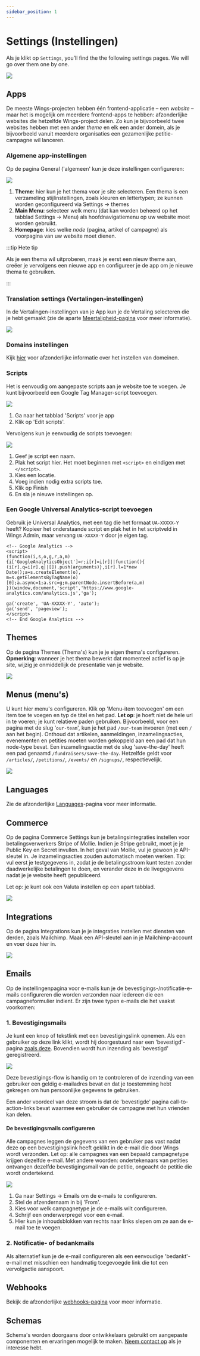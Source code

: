 ```yaml
---
sidebar_position: 1
---
```


# Settings (Instellingen)

Als je klikt op `Settings`, you’ll find the the following settings pages. We will go over them one by one.

![](https://screens.wings.dev/CleanShot-2020-09-07-at-13.34.00-1599478452.png)

## Apps

De meeste Wings-projecten hebben één frontend-applicatie – een _website_ – maar het is mogelijk om meerdere frontend-apps te hebben: afzonderlijke websites die hetzelfde Wings-project delen. Zo kun je bijvoorbeeld twee websites hebben met een ander _theme_ en elk een ander domein, als je bijvoorbeeld vanuit meerdere organisaties een gezamenlijke petitie-campagne wil lanceren.

### Algemene app-instellingen

Op de pagina General ('algemeen' kun je deze instellingen configureren:

![](https://screens.wings.dev/CleanShot-2020-12-02-at-11.49.47-1606906227.png)

1. **Theme**: hier kun je het thema voor je site selecteren. Een thema is een verzameling stijlinstellingen, zoals kleuren en lettertypen; ze kunnen worden geconfigureerd via Settings -> themes
2. **Main Menu**: selecteer welk menu (dat kan worden beheerd op het tabblad Settings -> Menu) als hoofdnavigatiemenu op uw website moet worden gebruikt.
3. **Homepage**: kies welke _node_ (pagina, artikel of campagne) als voorpagina van uw website moet dienen.

:::tip Hete tip

Als je een thema wil uitproberen, maak je eerst een nieuw theme aan, creëer je vervolgens een nieuwe app en configureer je de app om je nieuwe thema te gebruiken.

:::

### Translation settings (Vertalingen-instellingen)

In de Vertalingen-instellingen van je App kun je de Vertaling selecteren die je hebt gemaakt (zie de aparte [Meertaligheid-pagina](/nl/docs/setting-up/use-multiple-languages) voor meer informatie).

![](https://screens.wings.dev/CleanShot-2020-12-02-at-11.48.21-1606906138.png)

### Domains instellingen

Kijk [hier](custom-domains) voor afzonderlijke informatie over het instellen van domeinen.

### Scripts

Het is eenvoudig om aangepaste scripts aan je website toe te voegen. Je kunt bijvoorbeeld een Google Tag Manager-script toevoegen.

![](https://screens.wings.dev/CleanShot-2020-12-02-at-11.52.51-1606906389.png)

1. Ga naar het tabblad 'Scripts' voor je app
2. Klik op 'Edit scripts'.

Vervolgens kun je eenvoudig de scripts toevoegen:

![](https://screens.wings.dev/CleanShot-2020-12-02-at-11.54.25-1606906541.png)

1. Geef je script een naam.
2. Plak het script hier. Het moet beginnen met `<script>` en eindigen met `</script>`.
3. Kies een locatie.
4. Voeg indien nodig extra scripts toe.
5. Klik op Finish
6. En sla je nieuwe instellingen op.

### Een Google Universal Analytics-script toevoegen

Gebruik je Universal Analytics, met een tag die het formaat `UA-XXXXX-Y` heeft? Kopieer het onderstaande script en plak het in het scriptveld in Wings Admin, maar vervang `UA-XXXXX-Y` door je eigen tag.

```
<!-- Google Analytics -->
<script>
(function(i,s,o,g,r,a,m){i['GoogleAnalyticsObject']=r;i[r]=i[r]||function(){
(i[r].q=i[r].q||[]).push(arguments)},i[r].l=1*new Date();a=s.createElement(o),
m=s.getElementsByTagName(o)[0];a.async=1;a.src=g;m.parentNode.insertBefore(a,m)
})(window,document,'script','https://www.google-analytics.com/analytics.js','ga');

ga('create', 'UA-XXXXX-Y', 'auto');
ga('send', 'pageview');
</script>
<!-- End Google Analytics -->
```

## Themes

Op de pagina Themes (Thema's) kun je je eigen thema's configureren. **Opmerking**: wanneer je het thema bewerkt dat momenteel actief is op je site, wijzig je onmiddellijk de presentatie van je website.

![](https://screens.wings.dev/CleanShot-2020-09-07-at-13.50.20-1599479432.png)

## Menus (menu's)

U kunt hier menu's configureren. Klik op 'Menu-item toevoegen' om een item toe te voegen en typ de titel en het pad. **Let op**: je hoeft niet de hele url in te voeren; je kunt relatieve paden gebruiken. Bijvoorbeeld, voor een pagina met de slug '`our-team`', kun je het pad `/our-team` invoeren (met een `/` aan het begin). Onthoud dat artikelen, aanmeldingen, inzamelingsacties, evenementen en petities moeten worden gekoppeld aan een pad dat hun node-type bevat. Een inzamelingsactie met de slug 'save-the-day' heeft een pad genaamd `/fundraisers/save-the-day`. Hetzelfde geldt voor `/articles/`, `/petitions/`, `/events/` en `/signups/`, respectievelijk.

![](https://screens.wings.dev/Screen-Recording-2020-02-23-17-36-31-1582475796.gif)

## Languages

Zie de afzonderlijke [Languages](/nl/docs/setting-up/use-multiple-languages)-pagina voor meer informatie.

## Commerce

Op de pagina Commerce Settings kun je betalingsintegraties instellen voor betalingsverwerkers Stripe of Mollie. Indien je Stripe gebruikt, moet je je Public Key en Secret invullen. In het geval van Mollie, vul je gewoon je API-sleutel in. Je inzamelingsacties zouden automatisch moeten werken. Tip: vul eerst je testgegevens in, zodat je de betalingsstroom kunt testen zonder daadwerkelijke betalingen te doen, en verander deze in de livegegevens nadat je je website heeft gepubliceerd.

Let op: je kunt ook een Valuta instellen op een apart tabblad.

![](https://screens.wings.dev/CleanShot-2020-03-13-at-09.11.43-1584087129.png)

## Integrations

Op de pagina Integrations kun je je integraties instellen met diensten van derden, zoals Mailchimp. Maak een API-sleutel aan in je Mailchimp-account en voer deze hier in.

![](https://screens.wings.dev/CleanShot-2020-02-23-at-17.54.20-1582476872.png)

## Emails

Op de instellingenpagina voor e-mails kun je de bevestigings-/notificatie-e-mails configureren die worden verzonden naar iedereen die een campagneformulier indient. Er zijn twee typen e-mails die het vaakst voorkomen:

### 1. Bevestigingsmails

Je kunt een knop of tekstlink met een bevestigingslink opnemen. Als een gebruiker op deze link klikt, wordt hij doorgestuurd naar een 'bevestigd'-pagina [zoals deze](https://demo.wings.dev/petitions/demo-petition/confirmed). Bovendien wordt hun inzending als 'bevestigd' geregistreerd.

![](https://screens.wings.dev/CleanShot-2020-02-23-at-18.04.09-1582477476.png)

Deze bevestigings-flow is handig om te controleren of de inzending van een gebruiker een geldig e-mailadres bevat en dat je toestemming hebt gekregen om hun persoonlijke gegevens te gebruiken.

Een ander voordeel van deze stroom is dat de 'bevestigde' pagina call-to-action-links bevat waarmee een gebruiker de campagne met hun vrienden kan delen.

#### De bevestigingsmails configureren

Alle campagnes leggen de gegevens van een gebruiker pas vast nadat deze op een bevestigingslink heeft geklikt in de e-mail die door Wings wordt verzonden. Let op: alle campagnes van een bepaald campagnetype krijgen dezelfde e-mail. Met andere woorden: ondertekenaars van petities ontvangen dezelfde bevestigingsmail van de petitie, ongeacht de petitie die wordt ondertekend.

![](https://bureaubolster.s3-eu-west-1.amazonaws.com/IMG_1108.jpeg)

1. Ga naar Settings -> Emails om de e-mails te configureren.
2. Stel de afzendernaam in bij 'From'.
3. Kies voor welk campagnetype je de e-mails wilt configureren.
4. Schrijf een onderwerpregel voor een e-mail.
5. Hier kun je inhoudsblokken van rechts naar links slepen om ze aan de e-mail toe te voegen.

### 2. Notificatie- of bedankmails

Als alternatief kun je de e-mail configureren als een eenvoudige 'bedankt'-e-mail met misschien een handmatig toegevoegde link die tot een vervolgactie aanspoort.

## Webhooks

Bekijk de afzonderlijke [webhooks-pagina](/nl/docs/guides/webhooks) voor meer informatie.

## Schemas

Schema's worden doorgaans door ontwikkelaars gebruikt om aangepaste componenten en ervaringen mogelijk te maken. [Neem contact op](mailto:dev@wings.dev) als je interesse hebt.
